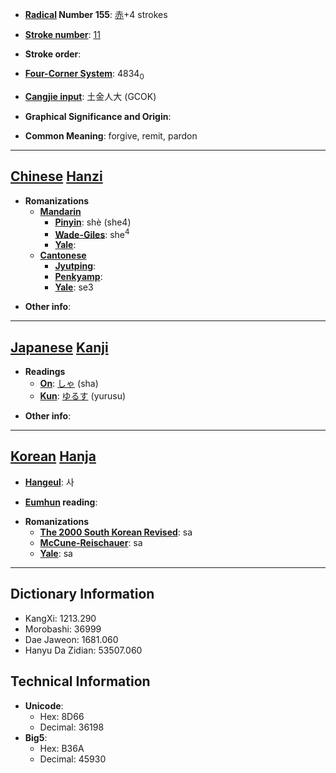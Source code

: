 * '''[[Wiktionary:Chinese radical index| Radical]] Number 155''': [[Wiktionary:Chinese radical index 赤|赤]]+4 strokes

* '''[[Wiktionary:Chinese total strokes index|Stroke number]]''': [[Wiktionary:Chinese total strokes index 11|11]]

* '''Stroke order''': 

* '''[[Wiktionary:Chinese four corner index|Four-Corner System]]''': 4834<sub>0</sub>

* '''[[Wiktionary:Chinese Cangjie index|Cangjie input]]''': 土金人大 (GCOK)

* '''Graphical Significance and Origin''': 

* '''Common Meaning''': forgive, remit, pardon

----

== [[Chinese]] [[Hanzi]] ==

* '''Romanizations'''
** '''[[Mandarin]]'''
*** '''[[Pinyin]]''': shè (she4)
*** '''[[Wade-Giles]]''': she<sup>4</sup>
*** '''[[Yale]]''': 
** '''[[Cantonese]]'''
*** '''[[Jyutping]]''':
*** '''[[Penkyamp]]''': 
*** '''[[Yale]]''': se3

* '''Other info''': 

----

== [[Japanese]] [[Kanji]] ==

* '''Readings'''
** '''[[On]]''': [[しゃ]] (sha)
** '''[[Kun]]''': [[ゆるす]] (yurusu)

* '''Other info''':  

----

== [[Korean]] [[Hanja]] ==

* '''[[Hangeul]]''': 사

* '''[[Eumhun]] reading''': 

* '''Romanizations'''
** '''[[The 2000 South Korean Revised Romanization|The 2000 South Korean Revised]]''': sa
** '''[[McCune-Reischauer]]''': sa
** '''[[Yale]]''': sa

----

== Dictionary Information ==

* KangXi: 1213.290
* Morobashi: 36999
* Dae Jaweon: 1681.060
* Hanyu Da Zidian: 53507.060

== Technical Information ==

* '''Unicode''':
** Hex: 8D66
** Decimal: 36198
* '''Big5''':
** Hex: B36A
** Decimal: 45930